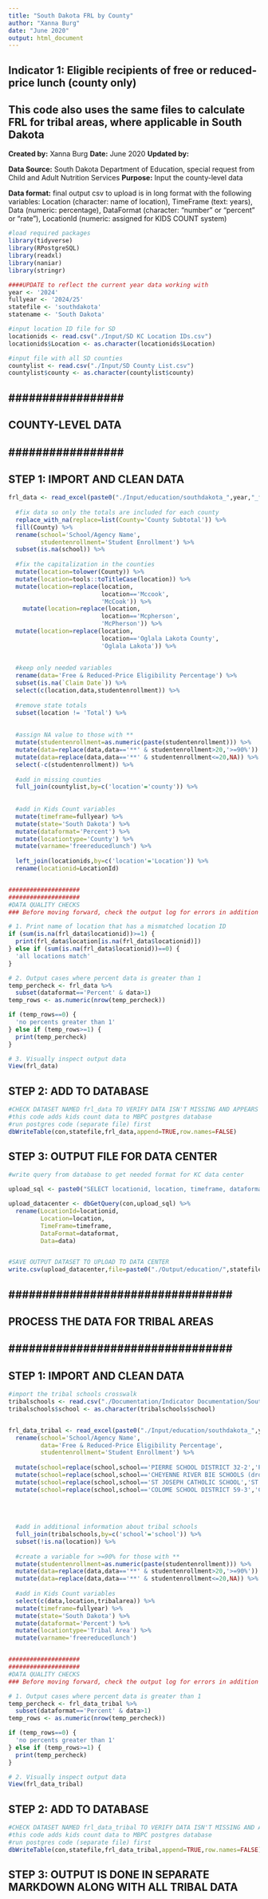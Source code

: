 ```yaml
---
title: "South Dakota FRL by County"
author: "Xanna Burg"
date: "June 2020"
output: html_document
---
```


## Indicator 1: Eligible recipients of free or reduced-price lunch (county only)
## This code also uses the same files to calculate FRL for tribal areas, where applicable in South Dakota 

**Created by:** Xanna Burg
**Date:** June 2020
**Updated by:**

**Data Source:** South Dakota Department of Education, special request from Child and Adult Nutrition Services
**Purpose:** Input the county-level data

**Data format:** final output csv to upload is in long format with the following variables: Location (character: name of location), TimeFrame (text: years), Data (numeric: percentage), DataFormat (character: "number" or "percent" or "rate"), LocationId (numeric: assigned for KIDS COUNT system)

```r
#load required packages
library(tidyverse)
library(RPostgreSQL)
library(readxl)
library(naniar)
library(stringr)
```

```r
####UPDATE to reflect the current year data working with
year <- '2024'
fullyear <- '2024/25' 
statefile <- 'southdakota'
statename <- 'South Dakota'

#input location ID file for SD
locationids <- read.csv("./Input/SD KC Location IDs.csv")
locationids$Location <- as.character(locationids$Location)

#input file with all SD counties
countylist <- read.csv("./Input/SD County List.csv")
countylist$county <- as.character(countylist$county)
```


## ################# ##
## COUNTY-LEVEL DATA ##
## ################# ##

## STEP 1: IMPORT AND CLEAN DATA
```r
frl_data <- read_excel(paste0("./Input/education/southdakota_",year,"_frl.xlsx"),sheet='Sort by County - PUBLIC ONLY') %>%
  
  #fix data so only the totals are included for each county
  replace_with_na(replace=list(County='County Subtotal')) %>%
  fill(County) %>%
  rename(school='School/Agency Name',
         studentenrollment='Student Enrollment') %>%
  subset(is.na(school)) %>%
  
  #fix the capitalization in the counties
  mutate(location=tolower(County)) %>%
  mutate(location=tools::toTitleCase(location)) %>%
  mutate(location=replace(location, 
                          location=='Mccook', 
                          'McCook')) %>%
    mutate(location=replace(location, 
                          location=='Mcpherson', 
                          'McPherson')) %>%
  mutate(location=replace(location, 
                          location=='Oglala Lakota County', 
                          'Oglala Lakota')) %>%
  
  
  #keep only needed variables
  rename(data='Free & Reduced-Price Eligibility Percentage') %>%
  subset(is.na(`Claim Date`)) %>%
  select(c(location,data,studentenrollment)) %>%
  
  #remove state totals
  subset(location != 'Total') %>%
  
  
  #assign NA value to those with **
  mutate(studentenrollment=as.numeric(paste(studentenrollment))) %>%
  mutate(data=replace(data,data=='**' & studentenrollment>20,'>=90%')) %>%
  mutate(data=replace(data,data=='**' & studentenrollment<=20,NA)) %>%
  select(-c(studentenrollment)) %>%
  
  #add in missing counties
  full_join(countylist,by=c('location'='county')) %>%
  
  
  #add in Kids Count variables
  mutate(timeframe=fullyear) %>%
  mutate(state='South Dakota') %>%
  mutate(dataformat='Percent') %>%
  mutate(locationtype='County') %>%
  mutate(varname='freereducedlunch') %>%
  
  left_join(locationids,by=c('location'='Location')) %>%
  rename(locationid=LocationId)


####################
####################
#DATA QUALITY CHECKS
### Before moving forward, check the output log for errors in addition to checking specifically for these quality checks

# 1. Print name of location that has a mismatched location ID
if (sum(is.na(frl_data$locationid))>=1) {
  print(frl_data$location[is.na(frl_data$locationid)])
} else if (sum(is.na(frl_data$locationid))==0) {
  'all locations match'
}

# 2. Output cases where percent data is greater than 1
temp_percheck <- frl_data %>%
  subset(dataformat=='Percent' & data>1)
temp_rows <- as.numeric(nrow(temp_percheck))

if (temp_rows==0) {
  'no percents greater than 1'
} else if (temp_rows>=1) {
  print(temp_percheck)
}

# 3. Visually inspect output data
View(frl_data)
```

## STEP 2: ADD TO DATABASE
```r
#CHECK DATASET NAMED frl_data TO VERIFY DATA ISN'T MISSING AND APPEARS CORRECT
#this code adds kids count data to MBPC postgres database
#run postgres code (separate file) first
dbWriteTable(con,statefile,frl_data,append=TRUE,row.names=FALSE)
```

## STEP 3: OUTPUT FILE FOR DATA CENTER
```r
#write query from database to get needed format for KC data center

upload_sql <- paste0("SELECT locationid, location, timeframe, dataformat, data FROM ", statefile," WHERE timeframe='",fullyear,"' AND varname='freereducedlunch' AND locationtype='County';")

upload_datacenter <- dbGetQuery(con,upload_sql) %>%
  rename(LocationId=locationid,
         Location=location,
         TimeFrame=timeframe,
         DataFormat=dataformat,
         Data=data)


#SAVE OUTPUT DATASET TO UPLOAD TO DATA CENTER
write.csv(upload_datacenter,file=paste0("./Output/education/",statefile,"_",year,"_freereducedlunch.csv"),row.names=FALSE)
```



## ################################# ##
## PROCESS THE DATA FOR TRIBAL AREAS ##
## ################################# ##

## STEP 1: IMPORT AND CLEAN DATA
```r
#import the tribal schools crosswalk
tribalschools <- read.csv("./Documentation/Indicator Documentation/South Dakota Data Requests/southdakota_education_tribalschoolcrosswalk.csv")
tribalschools$school <- as.character(tribalschools$school)


frl_data_tribal <- read_excel(paste0("./Input/education/southdakota_",year,"_frl.xlsx"),sheet='Sorty by School District') %>%
  rename(school='School/Agency Name',
         data='Free & Reduced-Price Eligibility Percentage',
         studentenrollment='Student Enrollment') %>%
  
  mutate(school=replace(school,school=='PIERRE SCHOOL DISTRICT 32-2','PIERRE PUBLIC SCHOOL 32-2')) %>%
  mutate(school=replace(school,school=='CHEYENNE RIVER BIE SCHOOLS (drop SFSP 3/2024)','CHEYENNE RIVER BIE SCHOOLS')) %>%
  mutate(school=replace(school,school=='ST JOSEPH CATHOLIC SCHOOL','ST JOSEPH INDIAN')) %>%
  mutate(school=replace(school,school=='COLOME SCHOOL DISTRICT 59-3','COLOME CONSOLIDATED 59-3')) %>%
  
  
  
  
  #add in additional information about tribal schools
  full_join(tribalschools,by=c('school'='school')) %>%
  subset(!is.na(location)) %>%
  
  #create a variable for >=90% for those with **
  mutate(studentenrollment=as.numeric(paste(studentenrollment))) %>%
  mutate(data=replace(data,data=='**' & studentenrollment>20,'>=90%')) %>%
  mutate(data=replace(data,data=='**' & studentenrollment<=20,NA)) %>%
  
  #add in Kids Count variables
  select(c(data,location,tribalarea)) %>%
  mutate(timeframe=fullyear) %>%
  mutate(state='South Dakota') %>%
  mutate(dataformat='Percent') %>%
  mutate(locationtype='Tribal Area') %>%
  mutate(varname='freereducedlunch') 


####################
####################
#DATA QUALITY CHECKS
### Before moving forward, check the output log for errors in addition to checking specifically for these quality checks

# 1. Output cases where percent data is greater than 1
temp_percheck <- frl_data_tribal %>%
  subset(dataformat=='Percent' & data>1)
temp_rows <- as.numeric(nrow(temp_percheck))

if (temp_rows==0) {
  'no percents greater than 1'
} else if (temp_rows>=1) {
  print(temp_percheck)
}

# 2. Visually inspect output data
View(frl_data_tribal)
```

## STEP 2: ADD TO DATABASE
```r
#CHECK DATASET NAMED frl_data_tribal TO VERIFY DATA ISN'T MISSING AND APPEARS CORRECT
#this code adds kids count data to MBPC postgres database
#run postgres code (separate file) first
dbWriteTable(con,statefile,frl_data_tribal,append=TRUE,row.names=FALSE)
```

## STEP 3: OUTPUT IS DONE IN SEPARATE MARKDOWN ALONG WITH ALL TRIBAL DATA


